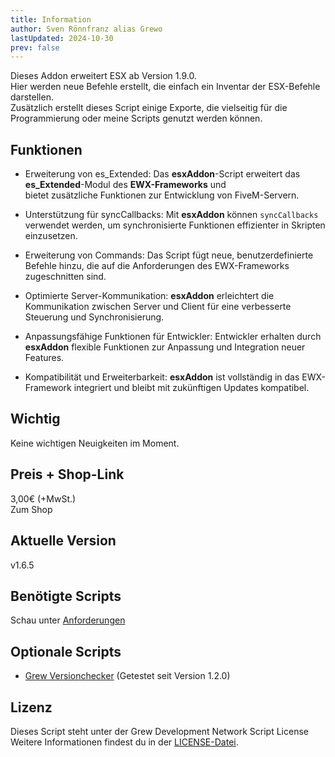 ```yaml
---
title: Information
author: Sven Rönnfranz alias Grewo
lastUpdated: 2024-10-30
prev: false
---
```


<head>
  <link rel="stylesheet" href="./../../src/assets/css/pagestyle.css" />
</head>

Dieses Addon erweitert ESX ab Version 1.9.0. <br/>
Hier werden neue Befehle erstellt, die einfach ein Inventar der ESX-Befehle darstellen. <br/>
Zusätzlich erstellt dieses Script einige Exporte, die vielseitig für die Programmierung oder meine Scripts genutzt werden können.

## Funktionen
* Erweiterung von es_Extended: Das **esxAddon**-Script erweitert das **es_Extended**-Modul des **EWX-Frameworks** und<br/>
bietet zusätzliche Funktionen zur Entwicklung von FiveM-Servern.

* Unterstützung für syncCallbacks: Mit **esxAddon** können `syncCallbacks` verwendet werden, um synchronisierte Funktionen effizienter in Skripten einzusetzen.

* Erweiterung von Commands: Das Script fügt neue, benutzerdefinierte Befehle hinzu, die auf die Anforderungen des EWX-Frameworks zugeschnitten sind.

* Optimierte Server-Kommunikation: **esxAddon** erleichtert die Kommunikation zwischen Server und Client für eine verbesserte Steuerung und Synchronisierung.

* Anpassungsfähige Funktionen für Entwickler: Entwickler erhalten durch **esxAddon** flexible Funktionen zur Anpassung und Integration neuer Features.

* Kompatibilität und Erweiterbarkeit: **esxAddon** ist vollständig in das EWX-Framework integriert und bleibt mit zukünftigen Updates kompatibel.


## Wichtig
Keine wichtigen Neuigkeiten im Moment.

## Preis + Shop-Link
3,00€ (+MwSt.)<br/>
<a target="_Blank">Zum Shop</a>

## Aktuelle Version
v1.6.5

## Benötigte Scripts
Schau unter [Anforderungen](/de/grew_esxaddon/required)

## Optionale Scripts
* <a href="/grew_versionchecker/readme" target="_blank">Grew Versionchecker</a> (Getestet seit Version 1.2.0)

## Lizenz
Dieses Script steht unter der Grew Development Network Script License Weitere Informationen findest du in der [LICENSE-Datei](/de/grew_esxaddon/license).
